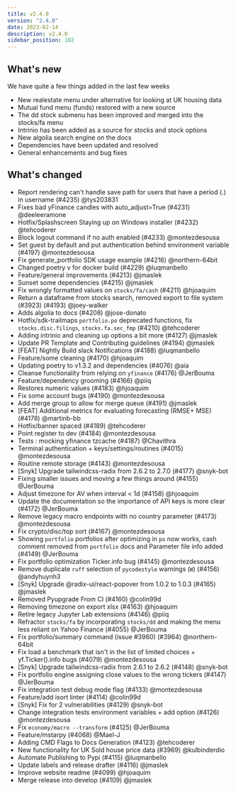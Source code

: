 ```yaml
---
title: v2.4.0
version: "2.4.0"
date: 2023-02-14
description: v2.4.0
sidebar_position: 102
---
```


## What's new
We have quite a few things added in the last few weeks
- New realestate menu under alternative for looking at UK housing data
- Mutual fund menu (funds) restored with a new source
- The dd stock submenu has been improved and merged into the stocks/fa menu
- Intrinio has been added as a source for stocks and stock options
- New algolia search engine on the docs
- Dependencies have been updated and resolved
- General enhancements and bug fixes

## What's changed
- Report rendering can't handle save path for users that have a period (.) in username (#4235) @tys203831
- Fixes bad yFinance candles with auto_adjust=True (#4231) @deeleeramone
- Hotfix/Splashscreen Staying up on Windows installer (#4232) @tehcoderer
- Block logout command if no auth enabled (#4233) @montezdesousa
- Set guest by default and put authentication behind environment variable (#4197) @montezdesousa
- Fix generate_portfolio SDK usage example (#4216) @northern-64bit
- Changed poetry v for docker build (#4229) @luqmanbello
- Feature/general improvements (#4213) @jmaslek
- Sunset some dependencies (#4215) @jmaslek
- Fix wrongly formatted values on `stocks/fa/cash` (#4211) @hjoaquim
- Return a dataframe from stocks search, removed export to file system (#3923) (#4193) @joey-walker
- Adds algolia to docs (#4208) @jose-donato
- Hotfix/sdk-trailmaps `portfolio.po` deprecated functions, fix `stocks.disc.filings`, `stocks.fa.sec_fmp` (#4210) @tehcoderer
- Adding intrinio and cleaning up options a bit more (#4127) @jmaslek
- Update PR Template and Contributing guidelines (#4194) @jmaslek
- [FEAT] Nightly Build slack Notifications (#4188) @luqmanbello
- Feature/some cleaning (#4170) @hjoaquim
- Updating poetry to v1.3.2 and dependencies (#4076) @aia
- Cleanse functionality from relying on `yfinance` (#4176) @JerBouma
- Feature/dependency grooming (#4166) @piiq
- Restores numeric values (#4183) @hjoaquim
- Fix some account bugs (#4190) @montezdesousa
- Add merge group to allow for merge queue (#4191) @jmaslek
- [FEAT] Additional metrics for evaluating forecasting (RMSE+ MSE) (#4178) @martinb-bb
- Hotfix/banner spaced (#4189) @tehcoderer
- Point register to dev (#4184) @montezdesousa
- Tests : mocking yfinance tzcache (#4187) @Chavithra
- Terminal authentication + keys/settings/routines (#4015) @montezdesousa
- Routine remote storage (#4143) @montezdesousa
- [Snyk] Upgrade tailwindcss-radix from 2.6.2 to 2.7.0 (#4177) @snyk-bot
- Fixing smaller issues and moving a few things around (#4155) @JerBouma
- Adjust timezone for AV when interval < 1d (#4158) @hjoaquim
- Update the documentation so the importance of API keys is more clear (#4172) @JerBouma
- Remove legacy macro endpoints with no country parameter (#4173) @montezdesousa
- Fix crypto/disc/top sort (#4167) @montezdesousa
- Showing `portfolio` portfolios after optimizing in `po` now works, cash comment removed from `portfolio` docs and Parameter file info added (#4149) @JerBouma
- Fix portfolio optimization Ticker.info bug (#4145) @montezdesousa
- Remove duplicate `ruff` selection of `pycodestyle` warnings (`W`) (#4156) @andyhuynh3
- [Snyk] Upgrade @radix-ui/react-popover from 1.0.2 to 1.0.3 (#4165) @jmaslek
- Removed Pyupgrade From CI (#4160) @colin99d
- Removing timezone on export xlsx (#4163) @hjoaquim
- Retire legacy Jupyter Lab extensions (#4146) @piiq
- Refractor `stocks/fa` by incorporating `stocks/dd` and making the menu less reliant on Yahoo Finance (#4055) @JerBouma
- Fix portfolio/summary command (issue #3960) (#3964) @northern-64bit
- Fix load a benchmark that isn't in the list of limited choices + yf.Ticker().info bugs (#4079) @montezdesousa
- [Snyk] Upgrade tailwindcss-radix from 2.6.1 to 2.6.2 (#4148) @snyk-bot
- Fix portfolio engine assigning close values to the wrong tickers (#4147) @JerBouma
- Fix integration test debug mode flag (#4133) @montezdesousa
- Feature/add isort linter (#4114) @colin99d
- [Snyk] Fix for 2 vulnerabilities (#4129) @snyk-bot
- Change integration tests environment variables + add option (#4126) @montezdesousa
- Fix `economy/macro --transform` (#4125) @JerBouma
- Feature/mstarpy (#4068) @Mael-J
- Adding CMD Flags to Docs Generation (#4123) @tehcoderer
- New functionality for UK Sold house price data (#3969) @kulbinderdio
- Automate Publishing to Pypi (#4115) @luqmanbello
- Update labels and release drafter (#4116) @jmaslek
- Improve website readme (#4099) @hjoaquim
- Merge release into develop (#4109) @jmaslek
